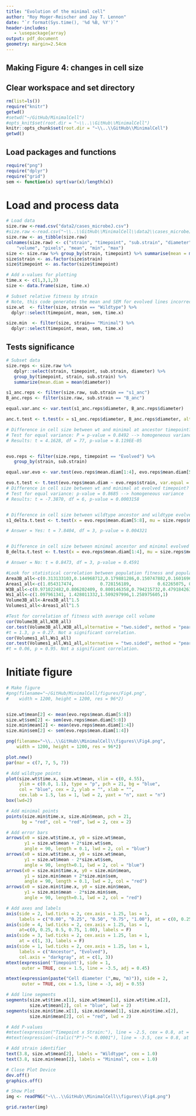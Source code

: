 ```yaml
---
title: "Evolution of the minimal cell"
author: "Roy Moger-Reischer and Jay T. Lennon"
date: "`r format(Sys.time(), '%d %B, %Y')`"
header-includes:
   - \usepackage{array}
output: pdf_document
geometry: margin=2.54cm
---
```


## Making Figure 4: changes in cell size

## Clear workspace and set directory
```r
rm(list=ls())
require("knitr")
getwd()
#setwd("~/GitHub/MinimalCell")
#opts_knit$set(root.dir = "~\\..\\GitHub\\MinimalCell")
knitr::opts_chunk$set(root.dir = "~\\..\\GitHub\\MinimalCell")
getwd()
```

## Load packages and functions
```r
require("png")
require("dplyr")
require("grid")
sem <- function(x) sqrt(var(x)/length(x))
```

# Load and process data
```r
# Load data
size.raw <-read.csv("data2/cases_microbeJ.csv")
#size.raw <-read.csv("~\\..\\GitHub\\MinimalCell\\data2\\cases_microbeJ.csv")
size.raw <- as_tibble(size.raw)
colnames(size.raw) <- c("strain", "timepoint", "sub.strain", "diameter", "area", 
    "volume", "pixels", "mean", "min", "max")
size <- size.raw %>% group_by(strain, timepoint) %>% summarise(mean = mean(diameter), sem = sem(diameter))
size$strain <- as.factor(size$strain)
size$timepoint <- as.factor(size$timepoint)

# Add x-values for plotting
time.x <- c(1,3,1,3)
size <- data.frame(size, time.x)

# Subset relative fitness by strain
# Note, this code generates the mean and SEM for evolved lines incorrectly. It pools the mean and SEM across all measured individual cells, rather than taking the SEM of the 4 evolutionary replicates. In the code to generate the figure, I altered the size.wt and size.min dataframes to have the correct SEMs for plotting.
size.wt  <- filter(size, strain == "Wildtype") %>%
  dplyr::select(timepoint, mean, sem, time.x)

size.min  <- filter(size, strain== "Minimal") %>%
  dplyr::select(timepoint, mean, sem, time.x)
```

## Tests significance
```r
# Subset data
size.reps <- size.raw %>% 
   dplyr::select(strain, timepoint, sub.strain, diameter) %>%
   group_by(timepoint, strain, sub.strain) %>%
   summarize(mean.diam = mean(diameter)) 

s1_anc.reps <- filter(size.raw, sub.strain == "s1_anc")
B_anc.reps <- filter(size.raw, sub.strain == "B_anc")

equal.var.anc <- var.test(s1_anc.reps$diameter, B_anc.reps$diameter)

anc.t.test <- t.test(x = s1_anc.reps$diameter, B_anc.reps$diameter, alternative = "two.sided", var.equal = T, mu = 0)

# Difference in cell size between wt and minimal at ancestor timepoint?
# Test for equal variance: P = p-value = 0.8492 --> homogeneous variance
# Results: t = 4.1628, df = 77, p-value = 8.119EE-05


evo.reps <- filter(size.reps, timepoint == "Evolved") %>%
   group_by(strain, sub.strain)

equal.var.evo <- var.test(evo.reps$mean.diam[1:4], evo.reps$mean.diam[5:8])

evo.t.test <- t.test(evo.reps$mean.diam ~ evo.reps$strain, var.equal = T)
# Difference in cell size between wt and minimal at evolved timepoint?
# Test for equal variance: p-value = 0.8685 --> homogeneous variance
# Results: t = -7.3870, df = 6, p-value = 0.0003158


# Difference in cell size between wildtype ancestor and wildtype evolved lines?
s1_delta.t.test <- t.test(x = evo.reps$mean.diam[5:8], mu = size.reps$mean.diam[2], alternative = 't')

# Answer = Yes: t = 7.8404, df = 3, p-value = 0.004321


# Difference in cell size between minimal ancestor and minimal evolved lines?
B_delta.t.test <- t.test(x = evo.reps$mean.diam[1:4], mu = size.reps$mean.diam[1], alternative = 't')

# Answer = No: t = 0.8473, df = 3, p-value = 0.4591

```

```r
#Look for statistical correlation between population fitness and population average cell size
Area3B_all<-c(0.313133103,0.144968712,0.179881286,0.150747882,0.160169625)
Areas1_all<-c(1.054317474,          0.728156189,          0.62265075, 0.810654429,0.392750088)
W3B_all<-c(0.971022482,0.806202409, 0.800146358,0.794215732,0.479184263)
Ws1_all<-c(1.097961341, 1.428011332,1.509297996,1.258975605,1)
Volume3B_all<-Area3B_all^1.5
Volumes1_all<-Areas1_all^1.5

#Test for correlation of fitness with average cell volume
cor(Volume3B_all,W3B_all)
cor.test(Volume3B_all,W3B_all,alternative = "two.sided", method = "pearson")
#t = 1.3, p = 0.27. Not a significant correlation.
cor(Volumes1_all,Ws1_all)
cor.test(Volumes1_all,Ws1_all,alternative = "two.sided", method = "pearson")
#t = 0.06, p = 0.95. Not a significant correlation.
```

# Initiate figure
```r
# Make figure
#png(filename="~/GitHub/MinimalCell/figures/Fig4.png",
#    width = 1200, height = 1200, res = 96*2)


size.wt$mean[2] <- mean(evo.reps$mean.diam[5:8])
size.wt$sem[2] <- sem(evo.reps$mean.diam[5:8])
size.min$mean[2] <- mean(evo.reps$mean.diam[1:4])
size.min$sem[2] <- sem(evo.reps$mean.diam[1:4])

png(filename="~\\..\\GitHub\\MinimalCell\\figures\\Fig4.png",
    width = 1200, height = 1200, res = 96*2) 

plot.new()
par(mar = c(7, 7, 5, 7))

# Add wildtype points
plot(size.wt$time.x, size.wt$mean, xlim = c(0, 4.55), 
     ylim = c(0.0, 1.1), type = "p", pch = 21, bg = "blue", 
     col = "blue", cex = 2, ylab = "", xlab = "", 
     cex.lab = 1.5, las = 1, lwd = 2, yaxt = "n", xaxt = "n")
box(lwd=2)

# Add minimal points
points(size.min$time.x, size.min$mean, pch = 21, 
      bg = "red", col = "red", lwd = 2, cex = 2)

# Add error bars
arrows(x0 = size.wt$time.x, y0 = size.wt$mean, 
       y1 = size.wt$mean + 2*size.wt$sem, 
       angle = 90, length = 0.1, lwd = 2, col = "blue")
arrows(x0 = size.wt$time.x, y0 = size.wt$mean, 
       y1 = size.wt$mean - 2*size.wt$sem, 
       angle = 90, length=0.1, lwd = 2, col = "blue")
arrows(x0 = size.min$time.x, y0 = size.min$mean, 
       y1 = size.min$mean + 2*size.min$sem, 
       angle = 90, length = 0.1, lwd = 2, col = "red")
arrows(x0 = size.min$time.x, y0 = size.min$mean, 
       y1 = size.min$mean - 2*size.min$sem, 
       angle = 90, length=0.1, lwd = 2, col = "red")

# Add axes and labels
axis(side = 2, lwd.ticks = 2, cex.axis = 1.25, las = 1,
     labels = c("0.00", "0.25", "0.50", "0.75", "1.00"), at = c(0, 0.25, 0.5, 0.75, 1.00))
axis(side = 4, lwd.ticks = 2, cex.axis = 1.25, las = 1,
     at=c(0, 0.25, 0.5, 0.75, 1.00), labels = F)
axis(side = 3, lwd.ticks = 2, cex.axis = 1.25, las = 1,
     at = c(1, 3), labels = F)
axis(side = 1, lwd.ticks = 2, cex.axis = 1.25, las = 1,
     labels = c("Ancestor", "Evolved"), 
     col.axis = "darkgray", at = c(1, 3))
mtext(expression('Timepoint'), side = 1,
      outer = TRUE, cex = 1.5, line = -3.5, adj = 0.45)

mtext(expression(paste("Cell diameter (",mu, "m)")), side = 2, 
      outer = TRUE, cex = 1.5, line = -3, adj = 0.55)

# Add line segments
segments(size.wt$time.x[1], size.wt$mean[1], size.wt$time.x[2], 
         size.wt$mean[2], col = "blue", lwd = 2)
segments(size.min$time.x[1], size.min$mean[1], size.min$time.x[2], 
         size.min$mean[2], col = "red", lwd = 2)

# Add P-values
#mtext(expression("Timepoint x Strain:"), line = -2.5, cex = 0.8, at = 0.9)
#mtext(expression(~italic("P")~"< 0.0001"), line = -3.5, cex = 0.8, at = 0.9)

# Add strain identifier
text(3.8, size.wt$mean[2], labels = "Wildtype", cex = 1.0)
text(3.8, size.min$mean[2], labels = "Minimal", cex = 1.0)

# Close Plot Device
dev.off()
graphics.off()

# Show Plot
img <- readPNG("~\\..\\GitHub\\MinimalCell\\figures\\Fig4.png")

grid.raster(img)
```